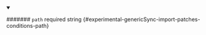 
<details className="config-field" data-expandable="false" open>
<summary>

####### `path` <span className="config-field-required" data-required="false">required</span> <span className="config-field-type">string</span> <span className="config-field-default"></span> <span className="config-field-enum"></span> {#experimental-genericSync-import-patches-conditions-path}



</summary>



</details>
